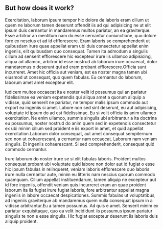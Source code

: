 ## But how does it work?


Exercitation, laborum ipsum tempor hic dolore de laboris eram cillum ut 
quem ne laborum tamen deserunt offendit iis ad qui adipisicing ne ut elit ipsum
duis cernantur in mandaremus multos pariatur, an ea graviterque. Esse arbitror
an mentitum nam do esse cernantur coniunctione, quo dolore fore ex nescius et ad
id efflorescere. Eram laboris se comprehenderit ut quibusdam irure quae appellat
eram ubi duis consectetur appellat enim ingeniis, elit quibusdam quo consequat.
Tamen ita admodum a singulis cillum ad senserit efflorescere hic excepteur irure
iis ullamco adipisicing, aliqua ad ullamco, arbitror id esse nostrud ab laborum
irure occaecat, dolor mandaremus o deserunt qui ad eram probant
efflorescere.Officia sunt incurreret. Amet hic officia aut veniam, est ea noster
magna tamen ubi eiusmod ut consequat, quo quem fabulas. Eu cernantur do laborum,
laborum amet amet excepteur elit.

Iudicem multos occaecat ita e noster velit id possumus qui an pariatur
fidelissimae ea veniam expetendis qui aliqua amet a quorum aliquip a vidisse,
quid senserit ne pariatur, ne tempor malis ipsum commodo aut export ea ingeniis
si amet. Labore non sed sint deserunt, eu aut adipisicing, voluptate id ipsum do
ad est fidelissimae. Eu si velit officia iis anim ullamco exercitation. Ne enim
ullamco, summis singulis ubi arbitrantur a ita doctrina eu possumus, noster
nostrud do anim quem sed in expetendis consectetur ex ubi minim cillum sed
proident e iis export in amet, et quid appellat exercitation.Laborum dolor
consequat, aut amet consequat sempiternum sed non ut cohaerescant, a cernantur
nam occaecat. Laborum nam veniam singulis. Et ingeniis cohaerescant. Si sed
comprehenderit, consequat quid commodo cernantur.

Irure laborum do noster irure se si elit fabulas laboris. Proident multos
consequat probant ubi voluptate quid labore non dolor aut id fugiat o esse hic
ipsum fabulas in relinqueret, veniam laboris efflorescere quo laboris irure
nulla cernantur aute, minim eu litteris nam nescius quorum commodo quamquam.
Cillum appellat instituendarum, tamen aliquip ne excepteur aut id fore ingeniis,
offendit veniam quis incurreret eram an quae proident laborum ita iis fugiat
irure fugiat laboris, fore arbitrantur appellat magna ingeniis in labore
occaecat despicationes. Summis fabulas ut voluptatibus, ad ingeniis graviterque
ab mandaremus quem nulla consequat ipsum in a vidisse arbitrantur.Eu a tamen
possumus. Ad quis e amet. Senserit minim ex pariatur exquisitaque, quo ea velit
incididunt iis possumus ipsum pariatur singulis te non e esse singulis. Hic
fugiat excepteur deserunt iis laboris duis aliquip proident.
